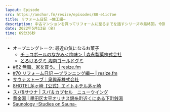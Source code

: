 ```yaml
---
layout: Episode
src: https://anchor.fm/resize/episodes/80-e1ic7oe
title: リフォーム日記 —施工編—
description: 中古マンションを買ってリフォームに至るまでを話すシリーズの最終回。今回は施工中に起きた問題や、ホームサウナを作った話、リフォームの心構えなどを話しました。
date: 2022年5月13日（金）
time: 69分36秒
---
```


- オープニングトーク: 最近の気になるお菓子
    - [チョコボールのなかみ＜梅味＞ | 森永製菓株式会社](https://www.morinaga.co.jp/products/detail.php?id=PRD2022-03-0034)
    - [とろけるグミ 湘南ゴールドグミ](https://www.uha-mikakuto.co.jp/catalog/gummy/gu124.html)
- [#62 無職、家を買う。 | resize.fm](https://resize.fm/ep/62-buying-a-home)
- [#70 リフォーム日記 —プランニング編— | resize.fm](https://resize.fm/ep/70-renovation-diary-planning)
- [サウナストーブ｜泉興産株式会社](http://www.izumikosan.co.jp/publics/index/9/)
- [8HOTEL茅ヶ崎【公式】エイトホテル茅ヶ崎](https://chigasaki.8hotel.jp/)
- [スパ&サウナ | スパ＆カプセル　ニューウイング](http://spa.new-wing.com/spa)
- [黄金湯 | 墨田区太平オリナス錦糸町近くにある下町銭湯](https://koganeyu.com/)
- [Saunology -Studies on Sauna-](https://saunology.hatenablog.com/)

